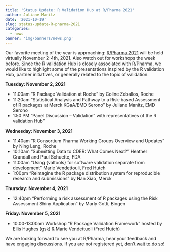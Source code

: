 ---
title: 'Status Update: R Validation Hub at R/Pharma 2021'
author: Juliane Manitz
date: '2021-10-19'
slug: status-update-R-pharma-2021
categories:
  - news
banner: 'img/banners/news.png'
---

Our favorite meeting of the year is approaching: [R/Pharma 2021](https://rinpharma.com/) will be held virtually November 2-4th, 2021. Also watch out for workshops the week before. 
Since the R validation Hub is closely associated with R/Pharma, we would like to highlight some of the presentations inspired by the R validation Hub, partner initiatives, or generally related to the topic of validation. 

**Tuesday: November 2, 2021**

*	11:00am “R Package Validation at Roche” by Coline Zeballos, Roche
*	11:20am “Statistical Analysis and Pathway to a Risk-based Assessment of R packages at Merck KGaA/EMD Serono” by Juliane Manitz, EMD Serono
*	1:50 PM “Panel Discussion – Validation” with representatives of the R validation Hub” 

**Wednesday: November 3, 2021**

*	11.40am “R Consortium Pharma Working Groups Overview and Updates” by Ning Leng, Roche
*	10:10am “Submitting Data to CDER: What Comes Next?” Heather Crandall and Paul Schuette, FDA
*	11:00am “Using {valtools} for software validation separate from development” Marie Vendettouli, Fred Hutch
*	1:00pm “Reimagine the R package distribution system for reproducible research and submissions” by Nan Xiao, Merck

**Thursday: November 4, 2021**

*	12:40pm “Performing a risk assessment of R packages using the Risk Assessment Shiny Application” by Marly Gotti, Biogen

**Friday: November 5, 2021**

*	10:00-13:00am Workshop “R Package Validation Framework” hosted by Ellis Hughes (gsk) & Marie Vendettuoli (Fred Hutch)

We are looking forward to see you at R/Pharma, hear your feedback and have engaging discussions. If you are not registered yet, [don’t wait to do so!](https://rinpharma.com/post/2021-09-21-registration/)



